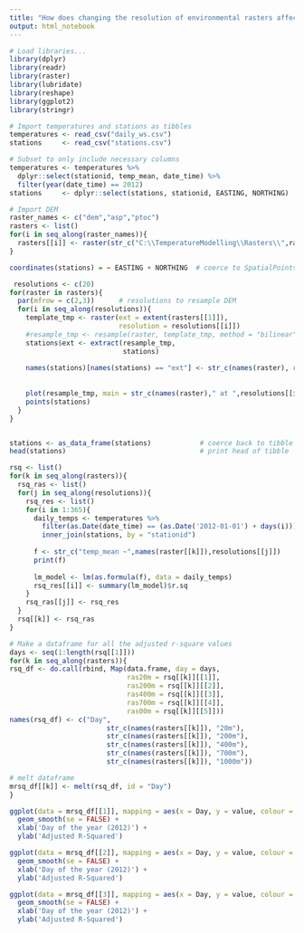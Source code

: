 ```yaml
---
title: "How does changing the resolution of environmental rasters affect modelling mean tempeature with elevation?"
output: html_notebook
---
```



```r
# Load libraries...
library(dplyr)
library(readr)
library(raster)
library(lubridate)
library(reshape)
library(ggplot2)
library(stringr)
```


```r
# Import temperatures and stations as tibbles
temperatures <- read_csv("daily_ws.csv")
stations     <- read_csv("stations.csv")

# Subset to only include necessary columns
temperatures <- temperatures %>% 
  dplyr::select(stationid, temp_mean, date_time) %>%
  filter(year(date_time) == 2012)
stations     <- dplyr::select(stations, stationid, EASTING, NORTHING)

# Import DEM
raster_names <- c("dem","asp","ptoc")
rasters <- list()
for(i in seq_along(raster_names)){
  rasters[[i]] <- raster(str_c("C:\\TemperatureModelling\\Rasters\\",raster_names[[i]],".tif"))
}

```



```r
coordinates(stations) = ~ EASTING + NORTHING  # coerce to SpatialPointsDataFrame

 resolutions <- c(20)
for(raster in rasters){
  par(mfrow = c(2,3))      # resolutions to resample DEM
  for(i in seq_along(resolutions)){
    template_tmp <- raster(ext = extent(rasters[[1]]),   
                           resolution = resolutions[[i]])
    #resample_tmp <- resample(raster, template_tmp, method = "bilinear") # resample
    stations$ext <- extract(resample_tmp,       
                            stations) 
    
    names(stations)[names(stations) == "ext"] <- str_c(names(raster), resolutions[[i]])
    
    
    plot(resample_tmp, main = str_c(names(raster)," at ",resolutions[[i]]," m resolution"))
    points(stations)
  }
}


stations <- as_data_frame(stations)            # coerce back to tibble
head(stations)                                 # print head of tibble

```


```r

rsq <- list()
for(k in seq_along(rasters)){
  rsq_ras <- list()
  for(j in seq_along(resolutions)){
    rsq_res <- list()
    for(i in 1:365){
      daily_temps <- temperatures %>%
        filter(as.Date(date_time) == (as.Date('2012-01-01') + days(i))) %>%
        inner_join(stations, by = "stationid")
      
      f <- str_c("temp_mean ~",names(raster[[k]]),resolutions[[j]])
      print(f)
      
      lm_model <- lm(as.formula(f), data = daily_temps)
      rsq_res[[i]] <- summary(lm_model)$r.sq
    }
    rsq_ras[[j]] <- rsq_res
  }
  rsq[[k]] <- rsq_ras
}


```




```r
# Make a dataframe for all the adjusted r-square values
days <- seq(1:length(rsq[[1]]))
for(k in seq_along(rasters)){
rsq_df <- do.call(rbind, Map(data.frame, day = days,
                             ras20m = rsq[[k]][[1]],
                             ras200m = rsq[[k]][[2]],
                             ras400m = rsq[[k]][[3]],
                             ras700m = rsq[[k]][[4]],
                             ras00m = rsq[[k]][[5]]))
names(rsq_df) <- c("Day",
                        str_c(names(rasters[[k]]), "20m"),
                        str_c(names(rasters[[k]]), "200m"),
                        str_c(names(rasters[[k]]), "400m"),
                        str_c(names(rasters[[k]]), "700m"),
                        str_c(names(rasters[[k]]), "1000m"))

# melt dataframe
mrsq_df[[k]] <- melt(rsq_df, id = "Day")
}


```


```r
ggplot(data = mrsq_df[[1]], mapping = aes(x = Day, y = value, colour = variable)) +
  geom_smooth(se = FALSE) +
  xlab('Day of the year (2012)') +
  ylab('Adjusted R-Squared') 

ggplot(data = mrsq_df[[2]], mapping = aes(x = Day, y = value, colour = variable)) +
  geom_smooth(se = FALSE) +
  xlab('Day of the year (2012)') +
  ylab('Adjusted R-Squared')

ggplot(data = mrsq_df[[3]], mapping = aes(x = Day, y = value, colour = variable)) +
  geom_smooth(se = FALSE) +
  xlab('Day of the year (2012)') +
  ylab('Adjusted R-Squared')
  
```


